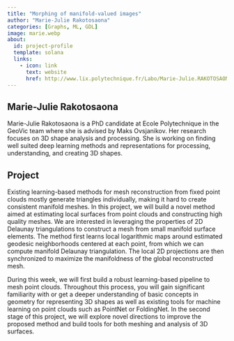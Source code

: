 ```yaml
---
title: "Morphing of manifold-valued images"
author: "Marie-Julie Rakotosaona"
categories: [Graphs, ML, GDL]
image: marie.webp
about:
  id: project-profile
  template: solana
  links:
    - icon: link
      text: website
      href: http://www.lix.polytechnique.fr/Labo/Marie-Julie.RAKOTOSAONA/
---
```

## Marie-Julie Rakotosaona
Marie-Julie Rakotosaona is a PhD candidate at Ecole Polytechnique in the GeoVic team where she is advised by Maks Ovsjanikov. Her research focuses on 3D shape analysis and processing. She is working on finding well suited deep learning methods and representations for processing, understanding, and creating 3D shapes.

## Project
Existing learning-based methods for mesh reconstruction from fixed point clouds mostly generate triangles individually, making it hard to create consistent manifold meshes. In this project, we will build a novel method aimed at estimating local surfaces from point clouds and constructing high quality meshes. We are interested in leveraging the properties of 2D Delaunay triangulations to construct a mesh from small manifold surface elements. The method first learns local logarithmic maps around estimated geodesic neighborhoods centered at each point, from which we can compute manifold Delaunay triangulation. The local 2D projections are then synchronized to maximize the manifoldness of the global reconstructed mesh.

During this week, we will first build a robust learning-based pipeline to mesh point clouds. Throughout this process, you will gain significant familiarity with or get a deeper understanding of basic concepts in geometry for representing 3D shapes as well as existing tools for machine learning on point clouds such as PointNet or FoldingNet. In the second stage of this project, we will explore novel directions to improve the proposed method and build tools for both meshing and analysis of 3D surfaces.